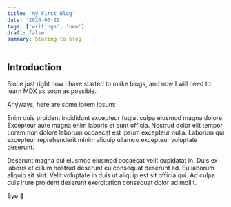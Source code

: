 ```yaml
---
title: 'My First Blog'
date: '2024-03-29'
tags: ['writings', 'new']
draft: false
summary: Stating to blog
---
```


## Introduction

Since just right now I have started to make blogs, and now I will need to learn MDX as soon as possible.

Anyways, here are some lorem ipsum:

Enim duis proident incididunt excepteur fugiat culpa eiusmod magna dolore. Excepteur aute magna enim laboris et sunt officia. Nostrud dolor elit tempor Lorem non dolore laborum occaecat est ipsum excepteur nulla. Laborum qui excepteur reprehenderit minim aliquip ullamco excepteur voluptate deserunt.

Deserunt magna qui eiusmod eiusmod occaecat velit cupidatat in. Duis ex laboris et cillum nostrud deserunt eu consequat deserunt ad. Eu laborum aliquip sit sint. Velit voluptate in duis ut aliquip est sit officia qui. Ad culpa duis irure proident deserunt exercitation consequat dolor ad mollit.

Bye 👋
